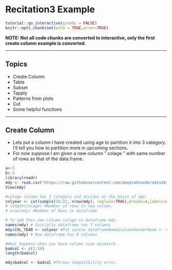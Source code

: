 # Recitation3 Example {#rec3}

<script src=https://cdn.datacamp.com/datacamp-light-latest.min.js></script>
```r
tutorial::go_interactive(greedy = FALSE)
knitr::opts_chunk$set(echo = TRUE,error=TRUE)
```


**NOTE: Not all code chunks are converted to interactive, only the first create column example is converted.**

---

## Topics 

- Create Column
- Table
- Subset
- Tapply
- Patterns from plots
- Cut
- Some helpful functions


---

## Create Column
* Lets put a column I have created using age to partition it into 3 category. I'll tell you how to partition more in upcoming sections.
* For now suppose I am given a new column " colage " with same number of rows as that of the data.frame.
```r
a<-5
b<-3
library(readr)
mdy <- read.csv("https://raw.githubusercontent.com/deeplokhande/data101_test/main/MOODY-2019.csv")
View(mdy)
```

```r
#colage column has 3 category and divides on the basis of age.
colyear <- cut(sample(18:22, nrow(mdy), replace=TRUE),breaks=4,labels=c( "Freshman", "Sophomore", "Junior", "Senior"))
# length(colage) #Number of rows in new column.
# nrow(mdy) #Number of Rows in dataframe

# To add this new column colage in dataframe mdy.
names(mdy) # Initially dataframe has 7 columns
mdy$COL_YEAR <- colyear #Put syntax dataFrameName$columnHeaderName <- newColumn
names(mdy) # Now dataframe has 8 columns
```

```r
#What happens when you have column size mismatch.
badcol <- c(1:10)
length(badcol)

mdy$badcol <- badcol #Throws Compatibility error. 
```




<!-- --- -->

<!-- ## Table -->

<!-- - table() function in R Language is used to create a categorical representation of data with variable name and the frequency in the form of a table. -->

<!-- ```{r} -->
<!-- tableex1<- table(mdy$GRADE) #Use of table  function on the new column. -->
<!-- tableex1 -->
<!-- barplot(tableex1,col =c("red","purple","cyan","yellow","green"),xlab = "Labels", ylab = "Frequency",main = "table() example 1") #plot. -->
<!-- ``` -->


<!-- - More use of table() is when you use multiple categorical columns. For example, lets see the count of *grade* vs *asks_questions*. -->

<!-- ```{r} -->
<!-- tableex2<-table(mdy$GRADE,mdy$ASKS_QUESTIONS) -->
<!-- tableex2 -->
<!-- mosaicplot(tableex2,col =c("red","purple","cyan","yellow","green"),main = "table() example 2") -->
<!-- ``` -->






<!-- --- -->

<!-- ## Subset -->

<!-- - subset() function in R programming is used to create a subset of vectors, matrices or data frames based on the conditions provided in the parameters. -->

<!-- - NOTE: To create a subset, not only can you use the subset() function, but also: -->
<!--     - you can use [ ] operator. Ex: dataFrameName['columnName']  -->
<!--     - Even \$ operator is a subset operator. Ex: dataFrameName\$columnName -->

<!-- ```{r} -->
<!-- #Subset of rows -->
<!-- mdy_never_smartphone<-subset(mdy,ON_SMARTPHONE=="never") -->
<!-- nrow(mdy) -->
<!-- nrow(mdy_never_smartphone) -->
<!-- table(mdy_never_smartphone$ON_SMARTPHONE) # You can see only student never on smartphone are in the subset. -->

<!-- #subset of columns -->
<!-- mdy_except8<-subset(mdy, select = -c(8)) -->
<!-- ncol(mdy) -->
<!-- ncol(mdy_except8) # You can see the number of columns has been reduced by 1, due to subsetting without column 8 -->

<!-- #Subset of Rows and Columns -->
<!-- mdy_except8_never<-subset(mdy, select = -c(8), ON_SMARTPHONE == "never") -->
<!-- table(mdy_except8_never$ON_SMARTPHONE) -->
<!-- dim(mdy) -->
<!-- dim(mdy_except8_never)# You can see only student never on smartphones without column 8 data are present in the subset. -->
<!-- ``` -->


<!-- --- -->

<!-- ## tapply -->

<!-- - tapply() function in R Language is used to apply a function over a subset of vectors given by a combination of factors -->
<!-- - This is a very versatile function, as we'll see from the use case.  -->
<!-- - Note : There are different aggregate functions that can be used. For example, Mean, Median, Variance, Sum etc. -->

<!-- ```{r} -->
<!-- # To apply tapply() on capital gains factored on mdydiac sign. -->

<!-- mdy_scoreavg<-tapply(mdy$SCORE,mdy$ON_SMARTPHONE,mean) -->
<!-- mdy_scoreavg # We can see it calculated mean value of the score by students with respect to their use of phone in class. -->

<!-- barplot(mdy_scoreavg,col = "cyan",xlab = "Labels", ylab = "mean_val",main = "tapply() example 1",las = 2, cex.names = 0.75)#plot -->
<!-- ``` -->

<!-- - We can also factor it on multiple attributes. -->
<!-- - Lets factor the grades on on_smartphone as well as grade category. -->


<!-- ```{r} -->

<!-- mdy.scoreavg2d<-tapply(mdy$GRADE,list(mdy$ON_SMARTPHONE,mdy$GRADE),length) -->
<!-- mdy.scoreavg2d[is.na(mdy.scoreavg2d)]<-0 -->
<!-- mdy.scoreavg2d# We can see it calculated count of the grade of student with respect to their in-class smartphone usage  and grade category. -->
<!-- barplot(mdy.scoreavg2d,col=c("red","cyan","orange","blue"),main = "tapply() example 2",beside = TRUE,legend=rownames(mdy.scoreavg2d)) -->
<!-- ``` -->


<!-- --- -->

<!-- ## Finding Patterns using plots. -->

<!-- See slide 14 -->

<!-- ### Good Example  -->

<!-- - Let’s look at the frequency of students grades excluding those who "never" and "always" use smartphones in class. -->

<!-- ```{r} -->
<!-- freq_rare_user<-subset(mdy, ON_SMARTPHONE!="never" & ON_SMARTPHONE!="always") # We created a subset based on two constraint -->
<!-- freq_rare_usertable= table(freq_rare_user$ON_SMARTPHONE,freq_rare_user$GRADE) # We created a table for frequency. -->
<!-- freq_rare_usertable -->
<!-- barplot(freq_rare_usertable, main = "Number of students vs Grade", col = c("red","cyan") ,ylab = "Number of Students", xlab = "Grades", las = 2, cex.names = 0.75,beside = TRUE,legend=rownames(freq_rare_usertable)) #plot -->
<!-- ``` -->

<!-- - We can see that students with higher grades use more phone. -->
<!-- - While very less students who "rarely" use phone in class get A grade. -->

<!-- ##### (Disclaimer: Findings are based on this dataset only, and the claims may or may-not be valid in real world case. Please consider it for academic purpose only.) -->

<!-- ### Bad Example 1 -->

<!-- - Let’s look at the barplot of the Grade factored by student who always use their smartphone in class. -->

<!-- ```{r} -->
<!-- user<-tapply(mdy$GRADE,list(mdy$ON_SMARTPHONE,mdy$GRADE),length) # We applied tapply on created a subset based on 1 constraint -->
<!-- user[is.na(user)]<-0 -->
<!-- always_user<-user[0:1,] -->
<!-- always_user -->
<!-- # We created a table for frequency. -->

<!-- barplot(always_user, main = "Number of students 'always' on smartphone vs Grade", col = c("red","cyan") ,ylab = "Number of Students", xlab = "Grades", las = 2, cex.names = 0.75,beside = TRUE,legend=rownames(always_user)) #plot -->
<!-- ``` -->




<!-- --- -->

<!-- ### Bad Example 2 -->

<!-- - Lets look at grade distribution for people who are "sometimes" or "never" late for class. -->

<!-- ```{r} -->

<!-- not_always_late<-subset(mdy, LATE_IN_CLASS != "Yes") -->
<!-- # not_always_late<-subset(mdy,LATE_IN_CLASS == "Sometimes" & LATE_IN_CLASS == "Never") -->
<!-- nal_table<-table(not_always_late$LATE_IN_CLASS,not_always_late$GRADE) -->
<!-- nal_table -->
<!-- barplot(nal_table, main = "Number of students vs Grade", col = c("red","cyan") ,ylab = "Number of Students", xlab = "Grades", las = 2, cex.names = 0.75,beside = TRUE,legend=rownames(nal_table)) #plot -->
<!-- ``` -->



<!-- --- -->

<!-- ## Cut -->

<!-- - cut() function in R Language is used to divide a **numeric vector** into different ranges -->

<!-- ```{r} -->

<!-- # We access the Score column from moody dataset. -->
<!-- score0 <- cut(mdy$SCORE,10) -->

<!-- levels(score0) # Lets make sure that the cut really create how many partitions.  -->
<!-- table(score0) #lets check the distribution of people in each partition. -->

<!-- # Cut Example using breaks - Cutting data using defined vector.  -->
<!-- score1 <- cut(mdy$SCORE,breaks=c(0,50,100),labels=c("NC","P")) -->
<!-- table(score1) -->

<!-- # Example using pretty - Cutting the numerical data into categories. -->
<!-- score2<- cut(mdy$SCORE,pretty(mdy$SCORE,2),labels=c("NC","P")) -->
<!-- table(score2) -->

<!-- ``` -->


<!-- --- -->

<!-- ### Some helpful functions -->
<!-- * pretty() function in R Language is used to decide sequence of equally spaced round values. -->

<!-- ```{r} -->
<!-- pretty(1:50,n=5) #The values are chosen so that they are 1, 2 or 5 times a power of 10. -->
<!-- ``` -->

<!-- * seq() function in R Language is used to create a sequence of elements in a Vector. It takes the length and difference between values as optional argument. -->

<!-- ```{r} -->
<!-- seq(2,10,2) -->
<!-- ``` -->
